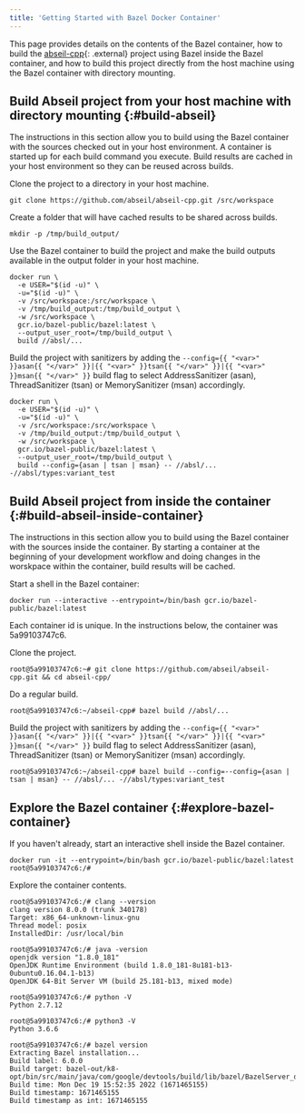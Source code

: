 ```yaml
---
title: 'Getting Started with Bazel Docker Container'
---
```


This page provides details on the contents of the Bazel container, how to build
the [abseil-cpp](https://github.com/abseil/abseil-cpp){: .external} project using Bazel
inside the Bazel container, and how to build this project directly
from the host machine using the Bazel container with directory mounting.

## Build Abseil project from your host machine with directory mounting {:#build-abseil}

The instructions in this section allow you to build using the Bazel container
with the sources checked out in your host environment. A container is started up
for each build command you execute. Build results are cached in your host
environment so they can be reused across builds.

Clone the project to a directory in your host machine.

```posix-terminal
git clone https://github.com/abseil/abseil-cpp.git /src/workspace
```

Create a folder that will have cached results to be shared across builds.

```posix-terminal
mkdir -p /tmp/build_output/
```

Use the Bazel container to build the project and make the build
outputs available in the output folder in your host machine.

```posix-terminal
docker run \
  -e USER="$(id -u)" \
  -u="$(id -u)" \
  -v /src/workspace:/src/workspace \
  -v /tmp/build_output:/tmp/build_output \
  -w /src/workspace \
  gcr.io/bazel-public/bazel:latest \
  --output_user_root=/tmp/build_output \
  build //absl/...
```

Build the project with sanitizers by adding the `--config={{ "<var>" }}asan{{ "</var>" }}|{{ "<var>" }}tsan{{ "</var>" }}|{{ "<var>" }}msan{{ "</var>" }}` build
flag to select AddressSanitizer (asan), ThreadSanitizer (tsan) or
MemorySanitizer (msan) accordingly.

```posix-terminal
docker run \
  -e USER="$(id -u)" \
  -u="$(id -u)" \
  -v /src/workspace:/src/workspace \
  -v /tmp/build_output:/tmp/build_output \
  -w /src/workspace \
  gcr.io/bazel-public/bazel:latest \
  --output_user_root=/tmp/build_output \
  build --config={asan | tsan | msan} -- //absl/... -//absl/types:variant_test
```

## Build Abseil project from inside the container {:#build-abseil-inside-container}

The instructions in this section allow you to build using the Bazel container
with the sources inside the container. By starting a container at the beginning
of your development workflow and doing changes in the worskpace within the
container, build results will be cached.

Start a shell in the Bazel container:

```posix-terminal
docker run --interactive --entrypoint=/bin/bash gcr.io/bazel-public/bazel:latest
```

Each container id is unique. In the instructions below, the container was 5a99103747c6.

Clone the project.

```posix-terminal
root@5a99103747c6:~# git clone https://github.com/abseil/abseil-cpp.git && cd abseil-cpp/
```

Do a regular build.

```posix-terminal
root@5a99103747c6:~/abseil-cpp# bazel build //absl/...
```

Build the project with sanitizers by adding the `--config={{ "<var>" }}asan{{ "</var>" }}|{{ "<var>" }}tsan{{ "</var>" }}|{{ "<var>" }}msan{{ "</var>" }}`
build flag to select AddressSanitizer (asan), ThreadSanitizer (tsan) or
MemorySanitizer (msan) accordingly.

```posix-terminal
root@5a99103747c6:~/abseil-cpp# bazel build --config=--config={asan | tsan | msan} -- //absl/... -//absl/types:variant_test
```

## Explore the Bazel container {:#explore-bazel-container}

If you haven't already, start an interactive shell inside the Bazel container.

```posix-terminal
docker run -it --entrypoint=/bin/bash gcr.io/bazel-public/bazel:latest
root@5a99103747c6:/#
```

Explore the container contents.

```posix-terminal
root@5a99103747c6:/# clang --version
clang version 8.0.0 (trunk 340178)
Target: x86_64-unknown-linux-gnu
Thread model: posix
InstalledDir: /usr/local/bin

root@5a99103747c6:/# java -version
openjdk version "1.8.0_181"
OpenJDK Runtime Environment (build 1.8.0_181-8u181-b13-0ubuntu0.16.04.1-b13)
OpenJDK 64-Bit Server VM (build 25.181-b13, mixed mode)

root@5a99103747c6:/# python -V
Python 2.7.12

root@5a99103747c6:/# python3 -V
Python 3.6.6

root@5a99103747c6:/# bazel version
Extracting Bazel installation...
Build label: 6.0.0
Build target: bazel-out/k8-opt/bin/src/main/java/com/google/devtools/build/lib/bazel/BazelServer_deploy.jar
Build time: Mon Dec 19 15:52:35 2022 (1671465155)
Build timestamp: 1671465155
Build timestamp as int: 1671465155
```
